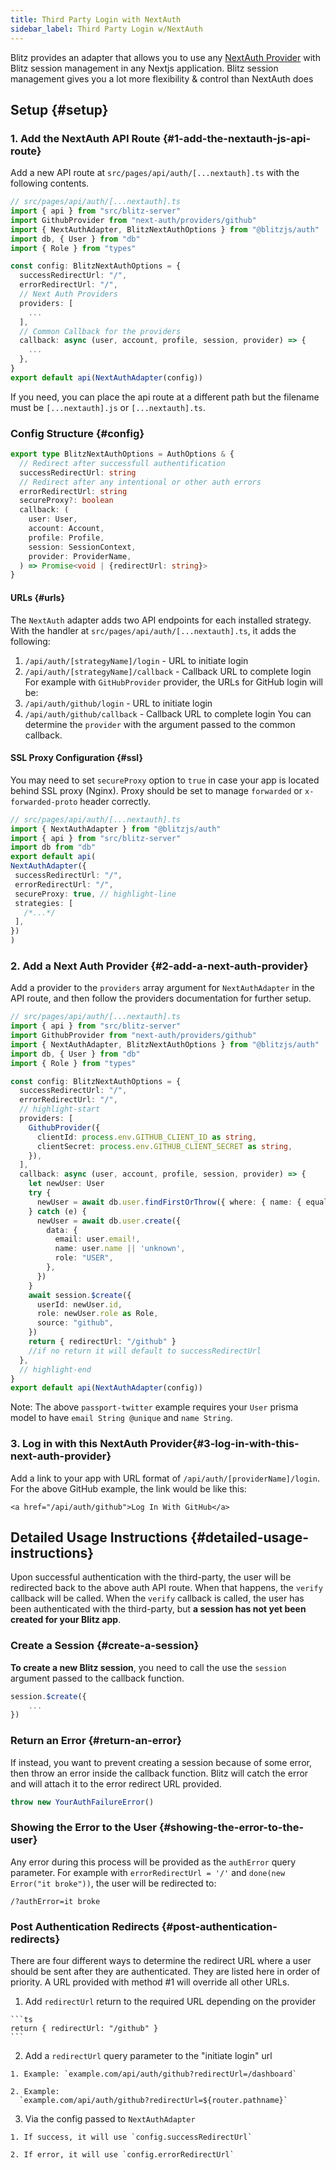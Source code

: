 ```yaml
---
title: Third Party Login with NextAuth
sidebar_label: Third Party Login w/NextAuth
---
```



Blitz provides an adapter that allows you to use any [NextAuth Provider](https://next-auth.js.org/providers/) with Blitz session management in any Nextjs application.
Blitz session management gives you a lot more flexibility & control than NextAuth does


## Setup {#setup}


### 1. Add the NextAuth API Route {#1-add-the-nextauth-js-api-route}


Add a new API route at `src/pages/api/auth/[...nextauth].ts` with the
following contents.


```ts
// src/pages/api/auth/[...nextauth].ts
import { api } from "src/blitz-server"
import GithubProvider from "next-auth/providers/github"
import { NextAuthAdapter, BlitzNextAuthOptions } from "@blitzjs/auth"
import db, { User } from "db"
import { Role } from "types"

const config: BlitzNextAuthOptions = {
  successRedirectUrl: "/",
  errorRedirectUrl: "/",
  // Next Auth Providers
  providers: [
    ...
  ],
  // Common Callback for the providers
  callback: async (user, account, profile, session, provider) => {
    ...
  },
}
export default api(NextAuthAdapter(config))
```


If you need, you can place the api route at a different path but the
filename must be `[...nextauth].js` or `[...nextauth].ts`.


### Config Structure {#config}


```ts
export type BlitzNextAuthOptions = AuthOptions & {
  // Redirect after successfull authentification
  successRedirectUrl: string
  // Redirect after any intentional or other auth errors
  errorRedirectUrl: string
  secureProxy?: boolean
  callback: (
    user: User,
    account: Account,
    profile: Profile,
    session: SessionContext,
    provider: ProviderName,
  ) => Promise<void | {redirectUrl: string}>
}
```


#### URLs {#urls}


The `NextAuth` adapter adds two API endpoints for each installed
strategy.
With the handler at `src/pages/api/auth/[...nextauth].ts`, it adds the
following:


1. `/api/auth/[strategyName]/login` - URL to initiate login
2. `/api/auth/[strategyName]/callback` - Callback URL to complete login
  For example with `GitHubProvider` provider, the URLs for GitHub login will
  be:
3. `/api/auth/github/login` - URL to initiate login
4. `/api/auth/github/callback` - Callback URL to complete login
  You can determine the `provider` with the argument passed to the common callback.
  
  #### SSL Proxy Configuration {#ssl}
  
  You may need to set `secureProxy` option to `true` in case your app is
  located behind SSL proxy (Nginx). Proxy should be set to manage
  `forwarded` or `x-forwarded-proto` header correctly.
  
  ```ts
  // src/pages/api/auth/[...nextauth].ts
  import { NextAuthAdapter } from "@blitzjs/auth"
  import { api } from "src/blitz-server"
  import db from "db"
  export default api(
  NextAuthAdapter({
   successRedirectUrl: "/",
   errorRedirectUrl: "/",
   secureProxy: true, // highlight-line
   strategies: [
     /*...*/
   ],
  })
  )
  ```
  
  ### 2. Add a Next Auth Provider {#2-add-a-next-auth-provider}
  
  Add a provider to the `providers` array argument for `NextAuthAdapter` in
  the API route, and then follow the providers documentation for further setup.
  
  ```ts
  // src/pages/api/auth/[...nextauth].ts
  import { api } from "src/blitz-server"
  import GithubProvider from "next-auth/providers/github"
  import { NextAuthAdapter, BlitzNextAuthOptions } from "@blitzjs/auth"
  import db, { User } from "db"
  import { Role } from "types"
  
  const config: BlitzNextAuthOptions = {
    successRedirectUrl: "/",
    errorRedirectUrl: "/",
    // highlight-start
    providers: [
      GithubProvider({
        clientId: process.env.GITHUB_CLIENT_ID as string,
        clientSecret: process.env.GITHUB_CLIENT_SECRET as string,
      }),
    ],
    callback: async (user, account, profile, session, provider) => {
      let newUser: User
      try {
        newUser = await db.user.findFirstOrThrow({ where: { name: { equals: user.name } } })
      } catch (e) {
        newUser = await db.user.create({
          data: {
            email: user.email!,
            name: user.name || 'unknown',
            role: "USER",
          },
        })
      }
      await session.$create({
        userId: newUser.id,
        role: newUser.role as Role,
        source: "github",
      })
      return { redirectUrl: "/github" } 
      //if no return it will default to successRedirectUrl
    },
    // highlight-end
  }
  export default api(NextAuthAdapter(config))
  ```
  
  Note: The above `passport-twitter` example requires your `User` prisma
  model to have `email String @unique` and `name String`.
  
  ### 3. Log in with this NextAuth Provider{#3-log-in-with-this-next-auth-provider}
  
  Add a link to your app with URL format of `/api/auth/[providerName]/login`.
  For the above GitHub example, the link would be like this:
  
  ```tsx
  <a href="/api/auth/github">Log In With GitHub</a>
  ```
  
  ## Detailed Usage Instructions {#detailed-usage-instructions}
  
  Upon successful authentication with the third-party, the user will be
  redirected back to the above auth API route. When that happens, the
  `verify` callback will be called.
  When the `verify` callback is called, the user has been authenticated with
  the third-party, but **a session has not yet been created for your Blitz
  app**.
  
  ### Create a Session {#create-a-session}
  
  **To create a new Blitz session**, you need to call the use the `session` argument passed to the callback function.
  
  ```ts
  session.$create({
      ...
  })
  ```
  
  ### Return an Error {#return-an-error}
  
  If instead, you want to prevent creating a session because of some error, then throw an error inside the callback function. Blitz will catch the error and will attach it to the error redirect URL provided.
  
  ```ts
  throw new YourAuthFailureError() 
  ```
  
  ### Showing the Error to the User {#showing-the-error-to-the-user}
  
  Any error during this process will be provided as the `authError` query
  parameter.
  For example with `errorRedirectUrl = '/'` and
  `done(new Error("it broke"))`, the user will be redirected to:
  
  ```
  /?authError=it broke
  ```
  
  ### Post Authentication Redirects {#post-authentication-redirects}
  
  There are four different ways to determine the redirect URL where a user
  should be sent after they are authenticated. They are listed here in order
  of priority. A URL provided with method #1 will override all other URLs.
  
  1. Add `redirectUrl` return to the required URL depending on the provider
    
    ```ts
    return { redirectUrl: "/github" } 
    ```
    
  
  2. Add a `redirectUrl` query parameter to the "initiate login" url
    
    1. Example: `example.com/api/auth/github?redirectUrl=/dashboard`
      
    2. Example:
      `example.com/api/auth/github?redirectUrl=${router.pathname}`
      
  
  3. Via the config passed to `NextAuthAdapter`
    
    1. If success, it will use `config.successRedirectUrl`
      
    2. If error, it will use `config.errorRedirectUrl`
